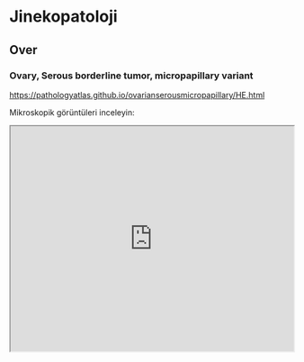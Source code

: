 # Jinekopatoloji

## Over

### Ovary, Serous borderline tumor, micropapillary variant

<https://pathologyatlas.github.io/ovarianserousmicropapillary/HE.html>

Mikroskopik görüntüleri inceleyin:

<iframe src="https://pathologyatlas.github.io/ovarianserousmicropapillary/HE.html" style="height:400px;width:100%;" data-external="1">

</iframe>



